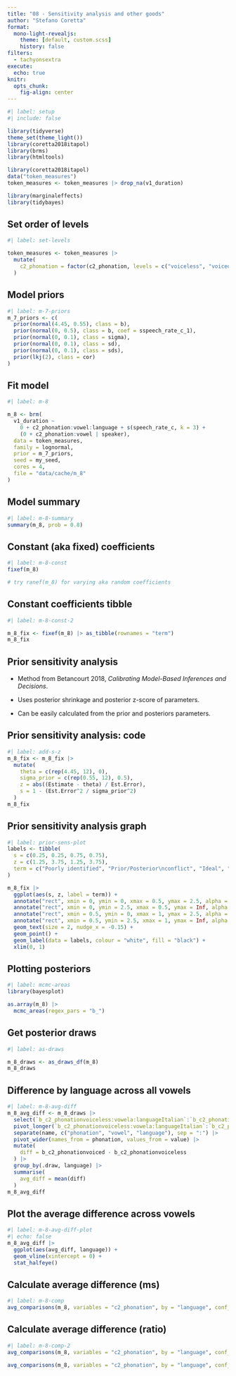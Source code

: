 ```yaml
---
title: "08 - Sensitivity analysis and other goods"
author: "Stefano Coretta"
format:
  mono-light-revealjs:
    theme: [default, custom.scss]
    history: false
filters:
  - tachyonsextra
execute:
  echo: true
knitr:
  opts_chunk: 
    fig-align: center
---
```


```r
#| label: setup
#| include: false

library(tidyverse)
theme_set(theme_light())
library(coretta2018itapol)
library(brms)
library(htmltools)

library(coretta2018itapol)
data("token_measures")
token_measures <- token_measures |> drop_na(v1_duration)

library(marginaleffects)
library(tidybayes)
```

## Set order of levels

```r
#| label: set-levels

token_measures <- token_measures |> 
  mutate(
    c2_phonation = factor(c2_phonation, levels = c("voiceless", "voiced"))
  )
```

## Model priors

```r
#| label: m-7-priors
m_7_priors <- c(
  prior(normal(4.45, 0.55), class = b),
  prior(normal(0, 0.5), class = b, coef = sspeech_rate_c_1),
  prior(normal(0, 0.1), class = sigma),
  prior(normal(0, 0.1), class = sd),
  prior(normal(0, 0.1), class = sds),
  prior(lkj(2), class = cor)
)
```

## Fit model

```r
#| label: m-8

m_8 <- brm(
  v1_duration ~
    0 + c2_phonation:vowel:language + s(speech_rate_c, k = 3) +
    (0 + c2_phonation:vowel | speaker),
  data = token_measures,
  family = lognormal,
  prior = m_7_priors,
  seed = my_seed,
  cores = 4,
  file = "data/cache/m_8"
)
```

## Model summary

```r
#| label: m-8-summary
summary(m_8, prob = 0.8)
```

## Constant (aka fixed) coefficients

```r
#| label: m-8-const
fixef(m_8)

# try ranef(m_8) for varying aka random coefficients
```

## Constant coefficients tibble

```r
#| label: m-8-const-2

m_8_fix <- fixef(m_8) |> as_tibble(rownames = "term")
m_8_fix
```


## Prior sensitivity analysis

::: box-note
- Method from Betancourt 2018, *Calibrating Model-Based Inferences and Decisions*.

- Uses posterior shrinkage and posterior z-score of parameters.

- Can be easily calculated from the prior and posteriors parameters.
:::

## Prior sensitivity analysis: code

```r
#| label: add-s-z
m_8_fix <- m_8_fix |> 
  mutate(
    theta = c(rep(4.45, 12), 0),
    sigma_prior = c(rep(0.55, 12), 0.5),
    z = abs((Estimate - theta) / Est.Error),
    s = 1 - (Est.Error^2 / sigma_prior^2)
  )
m_8_fix
```


## Prior sensitivity analysis graph

```r
#| label: prior-sens-plot
labels <- tibble(
  s = c(0.25, 0.25, 0.75, 0.75),
  z = c(1.25, 3.75, 1.25, 3.75),
  term = c("Poorly identified", "Prior/Posterior\nconflict", "Ideal", "Overfit")
)

m_8_fix |> 
  ggplot(aes(s, z, label = term)) +
  annotate("rect", xmin = 0, ymin = 0, xmax = 0.5, ymax = 2.5, alpha = 0.5, fill = "#e66101") +
  annotate("rect", xmin = 0, ymin = 2.5, xmax = 0.5, ymax = Inf, alpha = 0.5, fill = "#fdb863") +
  annotate("rect", xmin = 0.5, ymin = 0, xmax = 1, ymax = 2.5, alpha = 0.5, fill = "#b2abd2") +
  annotate("rect", xmin = 0.5, ymin = 2.5, xmax = 1, ymax = Inf, alpha = 0.5, fill = "#5e3c99") +
  geom_text(size = 2, nudge_x = -0.15) +
  geom_point() +
  geom_label(data = labels, colour = "white", fill = "black") +
  xlim(0, 1)
```

## Plotting posteriors

```r
#| label: mcmc-areas
library(bayesplot)

as.array(m_8) |> 
  mcmc_areas(regex_pars = "b_")
```

## Get posterior draws

```r
#| label: as-draws

m_8_draws <- as_draws_df(m_8)
m_8_draws
```

## Difference by language across all vowels

```r
#| label: m-8-avg-diff
m_8_avg_diff <- m_8_draws |> 
  select(`b_c2_phonationvoiceless:vowela:languageItalian`:`b_c2_phonationvoiced:vowelu:languagePolish`, .draw) |> 
  pivot_longer(`b_c2_phonationvoiceless:vowela:languageItalian`:`b_c2_phonationvoiced:vowelu:languagePolish`) |> 
  separate(name, c("phonation", "vowel", "language"), sep = ":") |> 
  pivot_wider(names_from = phonation, values_from = value) |> 
  mutate(
    diff = b_c2_phonationvoiced - b_c2_phonationvoiceless
  ) |> 
  group_by(.draw, language) |> 
  summarise(
    avg_diff = mean(diff)
  )
m_8_avg_diff
```

## Plot the average difference across vowels

```r
#| label: m-8-avg-diff-plot
#| echo: false
m_8_avg_diff |> 
  ggplot(aes(avg_diff, language)) +
  geom_vline(xintercept = 0) +
  stat_halfeye()
```

## Calculate average difference (ms)

```r
#| label: m-8-comp
avg_comparisons(m_8, variables = "c2_phonation", by = "language", conf_level = 0.8)
```

## Calculate average difference (ratio)

```r
#| label: m-8-comp-2
avg_comparisons(m_8, variables = "c2_phonation", by = "language", conf_level = 0.8, comparison = "ratio")

avg_comparisons(m_8, variables = "c2_phonation", by = "language", conf_level = 0.8, comparison = "ratio", hypothesis = "b2 = b1")
```

